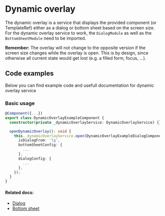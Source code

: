 
<Meta title="CDK/Overlay/Dynamic overlay" />

# Dynamic overlay

The dynamic overlay is a service that displays the provided component (or TemplateRef) either as a dialog or bottom sheet based on the screen size.
For the dynamic overlay service to work, the `DialogModule` as well as the `BottomSheetModule` need to be imported.

**Remember:** The overlay will not change to the opposite version if the screen size changes while the overlay is open.
This is by design, since otherwise all current state would get lost (e.g. a filled form, focus, ...).

## Code examples

Below you can find example code and usefull documentation for dynamic overlay service

### Basic usage

```ts
@Component({...})
export class DynamicOverlayExampleComponent {
  constructor(private _dynamicOverlayService: DynamicOverlayService) {}

  openDynamicOverlay(): void {
    this._dynamicOverlayService.open(DynamicOverlayExampleDialogComponent, {
      isDialogFrom: 'lg',
      bottomSheetConfig: {
        ...
      },
      dialogConfig: {
        ...
      },
    });
  }
}
```

#### Related docs:

- [Dialog](/docs/components-overlay-dialog--default)
- [Bottom sheet](/docs/components-overlay-bottom-sheet--default)
